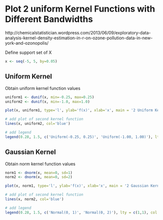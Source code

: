 Plot 2 uniform Kernel Functions with Different Bandwidths
========================================================

http://chemicalstatistician.wordpress.com/2013/06/09/exploratory-data-analysis-kernel-density-estimation-in-r-on-ozone-pollution-data-in-new-york-and-ozonopolis/

Define support set of X
```r
x <- seq(-5, 5, by=0.05)
```

## Uniform Kernel

Obtain uniform kernel function values
```r
uniform1 <- dunif(x, min=-0.25, max=0.25)
uniform2 <- dunif(x, min=-1.0, max=1.0)
```

```r
plot(x, uniform1, type='l', ylab='f(x)', xlab='x', main = '2 Uniform Kernels with Different Bandwidths', col = 'red')

# add plot of second kernel function
lines(x, uniform2, col='blue')

# add legend
legend(0.28, 1.5, c('Uniform(-0.25, 0.25)', 'Uniform(-1.00, 1.00)'), lty = c(1,1), col = c('red', 'blue'), box.lwd = 0)
```

## Gaussian Kernel

Obtain norm kernel function values
```r
norm1 <- dnorm(x, mean=0, sd=1)
norm2 <- dnorm(x, mean=0, sd=2)
```

```r
plot(x, norm1, type='l', ylab='f(x)', xlab='x', main = '2 Gaussian Kernels with Different Bandwidths', col = 'red')

# add plot of second kernel function
lines(x, norm2, col='blue')

# add legend
legend(0.28, 1.5, c('Normal(0, 1)', 'Normal(0, 2)'), lty = c(1,1), col = c('red', 'blue'), box.lwd = 0)

```

